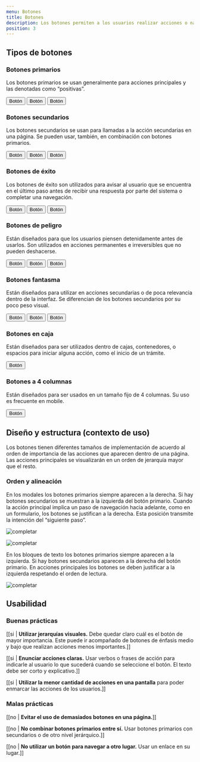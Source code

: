 ```yaml
---
menu: Botones
title: Botones
description: Los botones permiten a los usuarios realizar acciones o navegar a otra página, son el medio a través del cual interactúan. Éstos suelen usarse como parte de componentes o patrones más grandes, como formularios o cuadros de diálogo.
position: 3
---
```



## Tipos de botones

### Botones primarios

Los botones primarios se usan generalmente para acciones principales y las denotadas como “positivas”.

<div className="content-3">
  <Button type="primary" size="large">
    Botón
  </Button>
  <Button type="primary" size="medium">
    Botón
  </Button>
  <Button type="primary" size="small">
    Botón
  </Button>
</div>

### Botones secundarios

Los botones secundarios se usan para llamadas a la acción secundarias en una página. Se pueden usar, también, en combinación con botones primarios.

<div className="content-3">
  <Button type="secondary" size="large">
    Botón
  </Button>
  <Button type="secondary" size="medium">
    Botón
  </Button>
  <Button type="secondary" size="small">
    Botón
  </Button>
</div>

### Botones de éxito

Los botones de éxito son utilizados para avisar al usuario que se encuentra en el último paso antes de recibir una respuesta por parte del sistema o completar una navegación.

<div className="content-3">
  <Button type="success" size="large">
    Botón
  </Button>
  <Button type="success" size="medium">
    Botón
  </Button>
  <Button type="success" size="small">
    Botón
  </Button>
</div>

### Botones de peligro

Están diseñados para que los usuarios piensen detenidamente antes de usarlos. Son utilizados en acciones permanentes e irreversibles que no pueden deshacerse.

<div className="content-3">
  <Button type="danger" size="large">
    Botón
  </Button>
  <Button type="danger" size="medium">
    Botón
  </Button>
  <Button type="danger" size="small">
    Botón
  </Button>
</div>

### Botones fantasma

Están diseñados para utilizar en acciones secundarias o de poca relevancia dentro de la interfaz. Se diferencian de los botones secundarios por su poco peso visual.

<div className="content-3">
  <Button type="link" size="large">
    Botón
  </Button>
  <Button type="link" size="medium">
    Botón
  </Button>
  <Button type="link" size="small">
    Botón
  </Button>
</div>

### Botones en caja

Están diseñados para ser utilizados dentro de cajas, contenedores, o espacios para iniciar alguna acción, como el inicio de un trámite.

<div className="btn-block-container border-box p-3">
  <Button type="primary" size="large" className="btn-block">
    Botón
  </Button>
</div>

### Botones a 4 columnas

Están diseñados para ser usados en un tamaño fijo de 4 columnas. Su uso es frecuente en mobile.

<div className="btn-block-container">
  <Button type="primary" size="large" className="btn-block">
    Botón
  </Button>
</div>

## Diseño y estructura (contexto de uso)

Los botones tienen diferentes tamaños de implementación de acuerdo al orden de importancia de las acciones que aparecen dentro de una página. Las acciones principales se visualizarán en un orden de jerarquía mayor que el resto.

### Orden y alineación

En los modales los botones primarios siempre aparecen a la derecha. Si hay botones secundarios se muestran a la izquierda del botón primario. Cuando la acción principal implica un paso de navegación hacia adelante, como en un formulario, los botones se justifican a la derecha. Esta posición transmite la intención del “siguiente paso”.

![completar](/componentes/botón/composición-1.svg)

![completar](/componentes/botón/composición-2.svg)

En los bloques de texto los botones primarios siempre aparecen a la izquierda. Si hay botones secundarios aparecen a la derecha del botón primario. En acciones principales los botones se deben justificar a la izquierda respetando el orden de lectura.

![completar](/componentes/botón/composición-3.svg)

## Usabilidad

### Buenas prácticas

[[si | **Utilizar jerarquías visuales.** Debe quedar claro cuál es el botón de mayor importancia. Este puede ir acompañado de botones de énfasis medio y bajo que realizan acciones menos importantes.]]

[[si | **Enunciar acciones claras.** Usar verbos o frases de acción para indicarle al usuario lo que sucederá cuando se seleccione el botón. El texto debe ser corto y explicativo.]]

[[si | **Utilizar la menor cantidad de acciones en una pantalla** para poder enmarcar las acciones de los usuarios.]]

### Malas prácticas

[[no | **Evitar el uso de demasiados botones en una página.**]]

[[no | **No combinar botones primarios entre sí.** Usar botones primarios con secundarios o de otro nivel jerárquico.]]

[[no | **No utilizar un botón para navegar a otro lugar.** Usar un enlace en su lugar.]]
